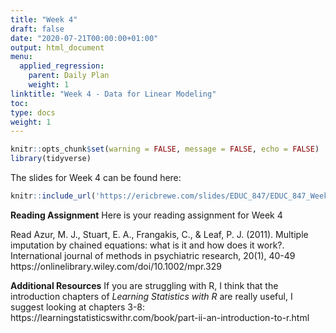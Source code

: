 ```yaml
---
title: "Week 4"
draft: false
date: "2020-07-21T00:00:00+01:00"
output: html_document
menu:
  applied_regression:
    parent: Daily Plan
    weight: 1
linktitle: "Week 4 - Data for Linear Modeling"
toc: 
type: docs
weight: 1
---
```

```r
knitr::opts_chunk$set(warning = FALSE, message = FALSE, echo = FALSE)
library(tidyverse)
```




The slides for Week 4 can be found here:
```r
knitr::include_url('https://ericbrewe.com/slides/EDUC_847/EDUC_847_Week_4.html#1')
```



**Reading Assignment**
Here is your reading assignment for Week 4

Read  Azur, M. J., Stuart, E. A., Frangakis, C., & Leaf, P. J. (2011). Multiple imputation by chained equations: what is it and how does it work?. International journal of methods in psychiatric research, 20(1), 40-49
https://onlinelibrary.wiley.com/doi/10.1002/mpr.329


**Additional Resources**
If you are struggling with R, I think that the introduction chapters of *Learning Statistics with R* are really useful, I suggest looking at chapters 3-8: https://learningstatisticswithr.com/book/part-ii-an-introduction-to-r.html 
